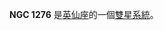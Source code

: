 {{NGCInfoBox|NGCID=NGC 1276|發現者=Dreyer|發現日期=1876年12月12日|其他編號=|曆元=J2000.0|赤經=3時19分51.1秒
|赤緯=41°38'33"|星座=英仙座|星體=雙星系統|星等=|表面亮度=|藍等=}}

'''NGC 1276''' 是[[英仙座|英仙座]]的一個[[雙星系統|雙星系統]]。

{{NGCReference|1276}}
{{Catalogs|NGC=1276}}
